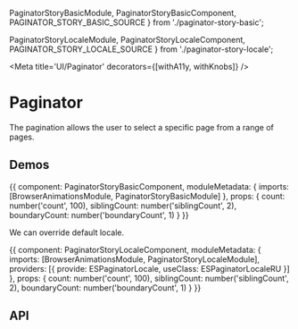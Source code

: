 



  PaginatorStoryBasicModule,
  PaginatorStoryBasicComponent,
  PAGINATOR_STORY_BASIC_SOURCE
} from './paginator-story-basic';

  PaginatorStoryLocaleModule,
  PaginatorStoryLocaleComponent,
  PAGINATOR_STORY_LOCALE_SOURCE
} from './paginator-story-locale';

<Meta title='UI/Paginator' decorators={[withA11y, withKnobs]} />

# Paginator

The pagination allows the user to select a specific page from a range of pages.

## Demos

<Preview source={PAGINATOR_STORY_BASIC_SOURCE}>
  <Story name='Basic' height='110px'>
    {{
      component: PaginatorStoryBasicComponent,
      moduleMetadata: {
        imports: [BrowserAnimationsModule, PaginatorStoryBasicModule]
      },
      props: {
        count: number('count', 100),
        siblingCount: number('siblingCount', 2),
        boundaryCount: number('boundaryCount', 1)
      }
    }}
  </Story>
</Preview>

We can override default locale.

<Preview source={PAGINATOR_STORY_LOCALE_SOURCE}>
  <Story name='Locale' height='110px'>
    {{
      component: PaginatorStoryLocaleComponent,
      moduleMetadata: {
        imports: [BrowserAnimationsModule, PaginatorStoryLocaleModule],
        providers: [{ provide: ESPaginatorLocale, useClass: ESPaginatorLocaleRU }]
      },
      props: {
        count: number('count', 100),
        siblingCount: number('siblingCount', 2),
        boundaryCount: number('boundaryCount', 1)
      }
    }}
  </Story>
</Preview>

## API

<Props of={ESPaginatorComponent} />
